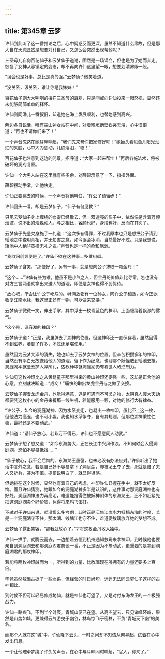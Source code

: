 ```yaml
---
---
---
```

title: 第345章 云梦
---





许仙到此听了这一番推论之后，心中疑惑反而更深，虽然不知道什么缘故，但是那大自在天魔显然是想要对付自己，又怎么会突然出现帮他呢？

三圣母兀自向百花仙子和云梦仙子道谢，固然是一场误会，但也是为了她而奔走。恢复了女神从容镇定的姿态，却不再向许仙这里望一眼，想要划清界限一般。

“误会也是好事，总比是真的强。”云梦仙子微笑着道。

“没关系，没关系，谁让你是我妹妹！”

百花仙子则大大咧咧的搂在三圣母的肩膀，只是间或向许仙投来一眼怒视，显然还未能够简简单单的释怀。

许仙则同渔儿一番叙旧，知道她在海上发展顺利，也替她感到高兴。

两边各自说话，唯有巫山神女站在中间，对着残垣断壁欲哭无泪，心中恨恨道：“再也不请你们来了！”

一个声音忽然在她耳畔响起，“我们先来帮你把家修好吧！”她抬头看见渔儿阳光灿烂的笑脸，心中大为感动，几欲落泪，“嗯！”

百花仙子也注意到这边的光景，招呼道：“大家一起来帮忙！”再后各施法术，将被破坏的洞府复原。

许仙一个大男人站在这里就有些多余，对薛碧示意了一下，指指外面。

薛碧摆动手掌，让他快走。

许仙正要离去的时候，一个声音将他叫住，“许公子请留步！”

许仙回头一看，却是云梦仙子，“仙子有何见教？”

只见云梦仙子身上缠绕的水雾已经散去，但一双透亮的眸子中，依然像是含着万顷烟波，说不出的浩淼动人，与之相比，容颜也好，身段也好，反而在其次了。

云梦仙子先是欠身施了一礼道：“这次多有得罪，不过我原本也只是想把公子请到瑶池之中查明真相，并无加害之意，如今误会冰消，当然最好不过。只是我想说，瑶池中人绝非蛮横无礼之辈。”声音也是一样的柔和飘渺。



“我收回前言便是了。”许仙不欲在这种事上多做纠缠。



云梦仙子含笑，“那便好了。另有一事，就是想向公子求取一颗金丹！”

“这个……”许仙有些为难，他虽不是小气之人，但金丹的价值非比寻常。怎也没有对方三言两语就拿出来送人的道理，即便是女神也得不到优待。

“放心吧，不会让许公子吃亏的。听闻敖乾有一位孙女，同许公子相熟，如今正欲收复江南水脉，我这里正好有一物，可以做来交换。”

云梦仙子微微一笑，伸出手掌，其中浮出一枚青蓝色的神印，上面缠绕着飘渺的雾气。

“这个是，洞庭湖的神印？”

云梦仙子道：“正是，我虽辞去了湖神的位置，但这神印还一直保存着，虽然因得不到滋养，萎靡了许多，不过还足堪使用。”

虽然因为云梦大泽的消失，她也卸去了云梦女神的位置。但辛苦积攒多年的神印，当然没有平白无故送给他人的道理，留下作为纪念，也没哪个妖怪敢到瑶池去抢。洞庭湖本就是云梦大泽所化，这枚神印就洞庭湖仍有着强大的控制力。

许仙见这枚神印比之从黄鹤童子那里得来的黄山神印还要强一些，这却是正合他的心意，立刻就决断道：“成交！”痛快的取出龙虎金丹与之做了交换。

云梦仙子握着龙虎金丹，也觉得满意，这是可遇而不可求之物，太阴真人渡大天劫都要凭这枚小小的金丹来搏那一线生机，若能服用一颗，对她的修行大有裨益。

“许公子，如今的洞庭湖神，因为水系变迁，也凝出一枚神印，虽比不上这一枚，但他法力高强，也不可小觑。我也知水系争夺，自有其规则，但那位湖神秉性仁善，最好还是不要动武。”

许仙道：“请仙子放心，若非万不得已，许仙也不愿意同人动武。”

云梦仙子想了想又道：“如今东海势大，正在长江中兴风作浪，不知何时会入侵洞庭湖，恐怕不容易抵挡……”

“仙子放心，我不会后悔的。东海龙王虽强，也未必没有办法应对。”许仙听出了她话中言外之意，若是自己好不容易拿下了洞庭湖，却被龙王夺了去，那就是赔了夫人又折兵，甚为不值。提前说明白了，就显得坦荡。

但她挑在这个时候，显然也有着自己的考虑，神印许仙已握在手中，就不太好反悔。而且许仙猜测，她跟如今的洞庭湖神多半是认识的，这件事对那洞庭湖神也有好处，洞庭湖神法力再高明，难道能挡得住被妖神附体的东海龙王，还不如赶紧先把这洞庭湖卖个好价钱，免得将来鸡飞蛋打。

不过对于许仙来说，就没那么多考虑，此时正是汇集江南水力抵挡东海的时候，若是一个洞庭湖守不住，那太湖、钱塘江也守不住，难道要敖璃放弃她的梦想不成。

云梦仙子露出笑容，“那我就放心了。”才将这枚金丹收入袖中。

许仙一拱手，就腾云而去，一边想着去信到杭州通知敖璃来拿神印，到时候他也要亲自到洞庭湖去和那洞庭湖君商谈一番，不止是因为不想动武，更重要的是拿到洞庭湖君的那枚神印。

若能将两枚神印融而为一，所得到的力量，比敖璃现在所拥有的力量还要多上百倍。

毕竟虽然敖璃占据了一些水系，但经营的时日尚短，远远无法同云梦仙子这样的古神相比。

到时候不但可以轻易修成地仙，就是神仙也可望了，又是对付东海龙王的一个极强战力。

许仙一路疾飞，不到半个时辰，青城山便已在望。从高空望去，只见诸峰环峙，果然是山势如城。更兼得云气游曳于幽谷，林鸟惊飞于密林，不负“青城天下幽”的美名。

而那个人就在这“城”中，许仙降下云头，一时之间却不知该从何寻起，试着在心中发出讯息。

一个让他魂牵梦绕了许久的声音，在心中与耳畔同时响起，“官人，你来了。”